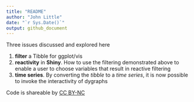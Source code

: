```yaml
---
title: "README"
author: "John Little"
date: "`r Sys.Date()`"
output: github_document
---
```


<!-- This document generated from Readme.Rmd.  Do Not edit Readme.md -->

Three issues discussed and explored here

1.  **filter** a Tibble for ggplot/vis
1. **reactivity** in **Shiny**.  How to use the filtering demonstrated above to enable a user to choose variables that result in reactive filtering
1. **time series**.  By converting the *tibble* to a *time series*, it is now possible to invoke the interactivity of dygraphs

Code is shareable by [CC BY-NC](https://creativecommons.org/licenses/by-nc/4.0/)
